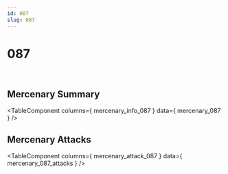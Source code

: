 ```yaml
---
id: 087
slug: 087
---
```



# 087

<div style = {{ display: "flex" }}>
    <Image img={require('@site/static/img/mercenaries/illust/thum_char_view_n_087.jpg')}/>
    <Image img={require('@site/static/img/mercenaries/illust/thum_char_view_o_087.jpg')}/>
</div>

## Mercenary Summary

<TableComponent
  columns={ mercenary_info_087 }
  data={ mercenary_087 }
/>

## Mercenary Attacks

<TableComponent
  columns={ mercenary_attack_087 }
  data={ mercenary_087_attacks }
/>
